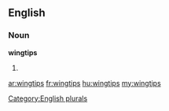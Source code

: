==English==

===Noun===
'''wingtips'''

# {{plural of|[[wingtip]]}}

[[Category:English plurals]]

[[ar:wingtips]]
[[fr:wingtips]]
[[hu:wingtips]]
[[my:wingtips]]